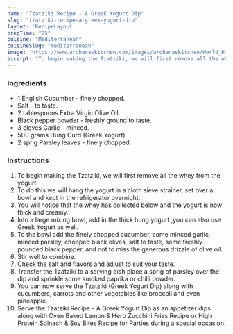 ---
name: "Tzatziki Recipe - A Greek Yogurt Dip"
slug: "tzatziki-recipe-a-greek-yogurt-dip"
layout: 'RecipeLayout'
prepTime: "25"
cuisine: "Mediterranean"
cuisineSlug: "mediterranean"
image: "https://www.archanaskitchen.com/images/archanaskitchen/World_Dips/Tzatziki_Greek_Dip_shutterstock_195010394.jpg"
excerpt: "To begin making the Tzatziki, we will first remove all the whey from the yogurt"
---

### Ingredients

- 1 English Cucumber - finely chopped.
- Salt - to taste.
- 2 tablespoons Extra Virgin Olive Oil.
- Black pepper powder - freshly ground to taste.
- 3 cloves Garlic - minced.
- 500 grams Hung Curd (Greek Yogurt).
- 2 sprig Parsley leaves - finely chopped.

### Instructions

1. To begin making the Tzatziki, we will first remove all the whey from the yogurt.
1. To do this we will hang the yogurt in a cloth sieve strainer, set over a bowl and kept in the refrigerator overnight.
1. You will notice that the whey has collected below and the yogurt is now thick and creamy.
1. Into a large mixing bowl, add in the thick hung yogurt ,you can also use Greek Yogurt as well.
1. To the bowl add the finely chopped cucumber, some minced garlic, minced parsley, chopped black olives, salt to taste, some freshly pounded black pepper, and not to miss the generous drizzle of olive oil.
1. Stir well to combine.
1. Check the salt and flavors and adjust to suit your taste.
1. Transfer the Tzatziki to a serving dish place a sprig of parsley over the dip and sprinkle some smoked paprika or chilli powder.
1. You can now serve the Tzatziki (Greek Yogurt Dip) along with cucumbers, carrots and other vegetables like broccoli and even pineapple.
1. Serve the Tzatziki Recipe - A Greek Yogurt Dip as an appetizer dips along with Oven Baked Lemon & Herb Zucchini Fries Recipe or High Protein Spinach & Soy Bites Recipe for Parties during a special occasion.
